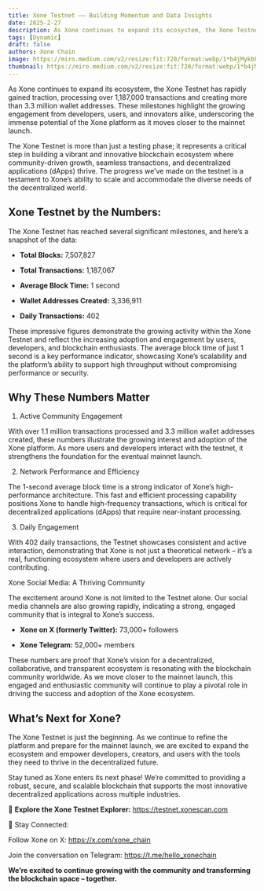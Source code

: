 ```yaml
---
title: Xone Testnet —— Building Momentum and Data Insights
date: 2025-2-27
description: As Xone continues to expand its ecosystem, the Xone Testnet has rapidly gained traction, processing over 1,187,000 transactions and creating more than 3.3 million wallet addresses.
tags: [Dynamic]
draft: false
authors: Xone Chain
image: https://miro.medium.com/v2/resize:fit:720/format:webp/1*b4jMykbFObajvIvFAGKKVg@2x.jpeg
thumbnail: https://miro.medium.com/v2/resize:fit:720/format:webp/1*b4jMykbFObajvIvFAGKKVg@2x.jpeg
---
```


As Xone continues to expand its ecosystem, the Xone Testnet has rapidly gained traction, processing over 1,187,000 transactions and creating more than 3.3 million wallet addresses. These milestones highlight the growing engagement from developers, users, and innovators alike, underscoring the immense potential of the Xone platform as it moves closer to the mainnet launch.

The Xone Testnet is more than just a testing phase; it represents a critical step in building a vibrant and innovative blockchain ecosystem where community-driven growth, seamless transactions, and decentralized applications (dApps) thrive. The progress we’ve made on the testnet is a testament to Xone’s ability to scale and accommodate the diverse needs of the decentralized world.

## Xone Testnet by the Numbers:

The Xone Testnet has reached several significant milestones, and here’s a snapshot of the data:

- **Total Blocks:** 7,507,827

- **Total Transactions:** 1,187,067

- **Average Block Time:** 1 second

- **Wallet Addresses Created:** 3,336,911

- **Daily Transactions:** 402

These impressive figures demonstrate the growing activity within the Xone Testnet and reflect the increasing adoption and engagement by users, developers, and blockchain enthusiasts. The average block time of just 1 second is a key performance indicator, showcasing Xone’s scalability and the platform’s ability to support high throughput without compromising performance or security.

## Why These Numbers Matter

1. Active Community Engagement

With over 1.1 million transactions processed and 3.3 million wallet addresses created, these numbers illustrate the growing interest and adoption of the Xone platform. As more users and developers interact with the testnet, it strengthens the foundation for the eventual mainnet launch.

2. Network Performance and Efficiency

The 1-second average block time is a strong indicator of Xone’s high-performance architecture. This fast and efficient processing capability positions Xone to handle high-frequency transactions, which is critical for decentralized applications (dApps) that require near-instant processing.

3. Daily Engagement

With 402 daily transactions, the Testnet showcases consistent and active interaction, demonstrating that Xone is not just a theoretical network – it’s a real, functioning ecosystem where users and developers are actively contributing.

Xone Social Media: A Thriving Community

The excitement around Xone is not limited to the Testnet alone. Our social media channels are also growing rapidly, indicating a strong, engaged community that is integral to Xone’s success.

- **Xone on X (formerly Twitter):** 73,000+ followers

- **Xone Telegram:** 52,000+ members

These numbers are proof that Xone’s vision for a decentralized, collaborative, and transparent ecosystem is resonating with the blockchain community worldwide. As we move closer to the mainnet launch, this engaged and enthusiastic community will continue to play a pivotal role in driving the success and adoption of the Xone ecosystem.

## What’s Next for Xone?

The Xone Testnet is just the beginning. As we continue to refine the platform and prepare for the mainnet launch, we are excited to expand the ecosystem and empower developers, creators, and users with the tools they need to thrive in the decentralized future.

Stay tuned as Xone enters its next phase! We’re committed to providing a robust, secure, and scalable blockchain that supports the most innovative decentralized applications across multiple industries.

🔗 **Explore the Xone Testnet Explorer:** https://testnet.xonescan.com

📱 Stay Connected:

Follow Xone on X: https://x.com/xone_chain

Join the conversation on Telegram: https://t.me/hello_xonechain

**We’re excited to continue growing with the community and transforming the blockchain space – together.**

